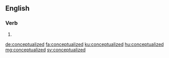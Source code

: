 ==English==

===Verb===
{{head|en|verb form}}

# {{en-past of|conceptualize}}

[[de:conceptualized]]
[[fa:conceptualized]]
[[ku:conceptualized]]
[[hu:conceptualized]]
[[mg:conceptualized]]
[[sv:conceptualized]]